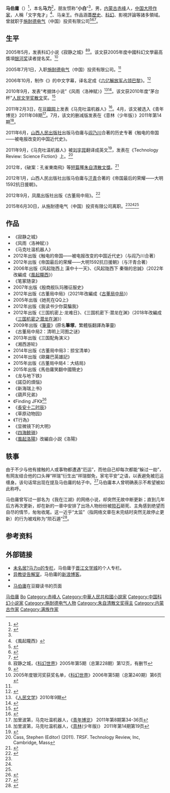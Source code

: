 {{多個問題|
{{Expand|time=2012-07-27T13:21:34+00:00 }}
{{Refimprove|time=2013-02-02T22:03:12+00:00 }}
{{Primarysources|条目中的“[[#生平|#生平]]”一节|date=2016年12月}}
}}
'''马伯庸'''（{{bd|1980年|11月14日|catIdx=M马}}）<ref>{{Cite web |title=真实与下沉：马伯庸的2019年阅读书单 |url=https://weibo.com/ttarticle/p/show?id=2309404451894792683692 |accessdate=2020-10-28 |author=马伯庸 |date=2019-12-21|work=微博|language=zh-hans |archiveurl=https://web.archive.org/web/20191222122853/https://www.weibo.com/ttarticle/p/show?id=2309404451894792683692 |archivedate=2019-12-22}}</ref>，本名'''马力'''<ref name="王钢">{{Cite news |url=http://newpaper.dahe.cn/hnrb/html/2011-06/30/node_81.htm |title=史海冲浪的小子们——评马伯庸、阎乃川《触电的帝国——被电报改变的中国近代史》 |author=王钢 |date=2011-06-30 |work=[[河南日报|河南日报]] |issue=第21887号 |page=第7版 |language=zh-hans}}</ref>，朋友惯称“'''小白'''”<ref name=王钢 />，男，[[内蒙古|内蒙古]][[赤峰|赤峰]]人，[[中华人民共和国|中国大陸]][[作家|作家]]，人稱「文字鬼才」<ref>《風起隴西》</ref>、马亲王。作品涵蓋[[歷史|歷史]]、[[科幻|科幻]]、影視評論等諸多領域。曾就职于[[施耐德电气|施耐德电气]]（中国）投资有限公司<ref name="b10">{{Cite web |title=十年|url=http://blog.sina.com.cn/s/blog_561ee4750102vple.html |accessdate=2020-10-28 |author=马伯庸 |date=2015-06-30 |work=新浪博客 |language=zh-hans |archiveurl=https://web.archive.org/web/20160407231523/http://blog.sina.com.cn/s/blog_561ee4750102vple.html |archivedate=2016-04-07}}</ref><ref name=quit>{{cite web |title=马伯庸：演戏太难，我还是写东西吧 |url=https://hznews.hangzhou.com.cn/wenti/content/2018-05/06/content_6864727.htm |website=杭州网|date=2018-05-06}}</ref><ref name=quit2>{{cite web |author1=刺猬公社 |title=马伯庸，网文年代幸存的非典型作家 |url=http://tech.sina.com.cn/csj/2019-12-12/doc-iihnzhfz5410114.shtml |website=新浪专栏|date=2019-12-12}}</ref>。

== 生平 ==
2005年5月，发表科幻小说《寂静之城》<ref>寂静之城，《[[科幻世界|科幻世界]]》2005年第5期（总第228期）第12页，有删节</ref><ref>{{Cite web |title=【原创】这个，也算是关合时事了：寂静之城 [ 马伯庸 ] |url=http://www.ccthere.com/article/243901}}</ref>。该文获2005年度中國科幻文學最高獎項[[银河奖|银河奖]]读者提名奖。<ref>2005年度银河奖获奖名单，《[[科幻世界|科幻世界]]》2006年第5期（总第240期）第6页</ref>

2005年7月1日，入职[[施耐德电气|施耐德电气]]（中国）投资有限公司。<ref name=b10 />

2006年10月，制作《{{lang|fr|Les chinois à Paris}}》的中文字幕，译名定成《[[六亿解放军占领巴黎|六亿解放军占领巴黎]]》。<ref>{{Cite web|title=《六亿解放军占领巴黎》中文字幕制作完毕_马伯庸_新浪博客|url=http://blog.sina.com.cn/s/blog_561ee475010005g5.html|accessdate=2021-03-06|work=blog.sina.com.cn}}</ref>

2010年9月，发表“考据体小说”《风雨〈洛神赋〉》<ref>《[[人民文学|人民文学]]》2010年9期</ref><ref>{{Cite_web|url=http://site.douban.com/widget/works/24143/chapter/10026292/|title=【考据体小说】风雨《洛神赋》}}{{dead link|date=2018年5月 |bot=InternetArchiveBot |fix-attempted=yes }}</ref>。该文获2010年度“茅台杯”[[人民文学奖|人民文学奖]][[散文|散文]]奖。<ref>{{Cite_web|url=http://www.rmwxzz.com/Article/gongao/snyw/201011/22614.html|title=2010年度“茅台杯”人民文学奖颁发|deadurl=yes|archiveurl=https://web.archive.org/web/20111116020306/http://www.rmwxzz.com/Article/gongao/snyw/201011/22614.html|archivedate=2011-11-16}}</ref>

2011年2月3日，在[[豆瓣网|豆瓣网]]上发表《马克吐温机器人》<ref>{{Cite_web|url=http://www.douban.com/note/132952156/|title=马克吐温机器人 加里波第的日记}}</ref>。4月，该文被选入《青年博览》2011年08期<ref>加里波第，马克吐温机器人，《[[青年博览|青年博览]]》 2011年第8期第34-36页</ref>。7月，该文的删减版发表在《意林（少年版）》2011年第14期<ref>加里波第，马克吐温机器人，《[[意林|意林]](少年版)》 2011年第14期第19页</ref>。

2011年6月，[[山西人民出版社|山西人民出版社]]出版马伯庸与[[阎乃川|阎乃川]]合著的历史专著《触电的帝国——被电报改变的中国近代史》。

2011年9月，《马克吐温机器人》被[[刘宇昆|刘宇昆]]翻译成英文<ref>{{cite journal|author=陈娟|author2=楼凌微|title=刘宇昆：我对祖国文化怀有敬意|journal=国际先驱导报|issue=660|pages=28版【先锋】|url=http://ihl.cankaoxiaoxi.com/2012/1101/113267.shtml|accessdate=2013-01-04|date=2012年10月26日}}</ref>，发表在《Technology Review: Science Fiction》上。<ref>Cass, Stephen (Editor) (2011). ''TRSF''. Technology Review, Inc, Cambridge, Mass</ref>

2012年，《破案：孔雀東南飛》等[[短篇|短篇]]獲[[朱自清散文獎|朱自清散文獎]]。<ref>{{cite web |title=第二届“朱自清散文奖”颁奖 贾平凹登台领奖 |url=http://www.chinawriter.com.cn/2012/2012-05-03/125954.html |website=中国作家网|date=2012-05-03}}</ref>

2012年1月，山西人民出版社出版马伯庸与[[汗青_(作家)|汗青]]合著的《帝国最后的荣耀——大明1592抗日援朝》。

2012年9月，凤凰出版社出版《古董局中局》。<ref>{{cite web |title=马伯庸来蓉签售《古董局中局》 |url=http://collection.sina.com.cn/scgd/20121209/112895476.shtml |website=四川新闻网-成都日报|date=2012-12-09}}</ref>

2015年6月30日，从施耐德电气（中国）投资有限公司离职。<ref name=b10 /><ref name=quit /><ref name=quit2 />

== 作品 ==
* 《寂静之城》
* 《风雨〈洛神赋〉》
* 《马克吐温机器人》
* 2012年出版《触电的帝国——被电报改变的中国近代史》（与阎乃川合著）
* 2012年出版《帝国最后的荣耀——大明1592抗日援朝》（与汗青合著）
* 2006年出版《风起陇西上 漢中十一天》、《风起陇西下 秦嶺的忠誠》（2022年改編成《[[風起隴西|風起隴西]]》）
* 《笔冢随录》
* 2007年出版《殷商舰队玛雅征服史》
* 2012年出版《古董局中局》（2021年改編成《[[古董局中局_(電影)|古董局中局]]》）
* 2005年出版《她死在QQ上》
* 2012年出版《我读书少你莫騙我》
* 2012年出版《三国机密上·龙难日》、《三国机密下·潜龙在渊》（2018年改編成《[[三国机密之潜龙在渊|三国机密之潜龙在渊]]》）
* 2009年出版《[[筆靈|筆靈]]》(原名'''筆塚'''，繁體版翻譯為筆靈)
* 《古董局中局2：清明上河图之谜》
* 2013年出版《三国配角演义》
* 《湘西游轮》
* 2014年出版《古董局中局3：掠宝清单》
* 2014年出版《歐羅巴英雄記》
* 2015年出版《古董局中局4：大结局》
* 2015年出版《馬伯庸笑翻中國簡史》
* 《龙与地下铁》
* 《諾亞的煩惱》
* 《新海瑞上书》
* 《葫芦兄弟》
* 《Finding JFK》<ref>{{Cite web |title=Finding JFK 1-2 (马伯庸) zt – 【人人分享-人人网】 |url=http://blog.renren.com/share/227390037/1286778153 |accessdate=2020-10-28 |date=2013-10-12<!-- 00:35--> |work=blog.renren.com |publisher=人人网 |archiveurl=https://web.archive.org/web/20161220103340/http://blog.renren.com/share/227390037/1286778153 |archivedate=2016-12-20<!--103340--> |quote=马亲王的老文了。。。自由的俄罗斯联邦USR大战民主的美利坚苏维埃合众国USSA。。。}}</ref>
* 《[[長安十二时辰|長安十二时辰]]》
* 《草原动物园》
* 《T行為》
* 《显微镜下的大明》
* 《[[四海鲸骑|四海鲸骑]]》
* 《[[風起洛陽|風起洛陽]]》改編自小説《洛陽》

== 轶事 ==
由于不少与他有接触的人或事物都遭遇“厄运”，而他自己却每次都能“躲过一劫”，有网友结合他的口头禅“祥瑞”衍生出“祥瑞御免，家宅平安”之语，以表避免被厄运缠身。该句话常出现在提及马伯庸的帖子中。<ref>{{cite web|title=祥瑞御免 - 长江日报报业集团数字报纸|url=http://whcb.cjn.cn/html/2012-10/06/content_5070347.htm}}</ref>马伯庸本人曾明确表示不希望被如此称呼。

马伯庸曾写过一部名为《我在江湖》的网络小说，却突然无故中断更新；直到几年后方再次更新，却在新的一章中安排了出场人物纷纷被[[陨石|陨石]]砸死、主角感到绝望而自尽的情节，匆匆收尾。这一近乎“太监”（指网络文章在未完结时突然无故停止更新）的行为被戏称为“陨石遁”<ref>{{Cite news |url=http://news.ifeng.com/gundong/detail_2014_01/28/33428923_0.shtml |title=“陨石遁”的黑历史 |author=现代快报 |date=2014-01-28 |work=凤凰网资讯 |publisher=凤凰网 |accessdate=2017-12-02 |agency=现代快报 |language=zh-hans |format=shtml |archiveurl=https://web.archive.org/web/20190811072730/http://news.ifeng.com/gundong/detail_2014_01/28/33428923_0.shtml |archivedate=2019-08-11}}</ref>。

== 参考资料 ==
{{reflist}}

== 外部链接 ==
* [http://www.jjwxc.net/oneauthor.php?authorid=4541 未名居?马力o的专栏]，马伯庸于[[晋江文学城|晋江文学城]]的个人专栏。
* [http://blog.sina.com.cn/maboyong 异教徒告解室]，马伯庸的[[新浪博客|新浪博客]]。
* {{Sinaweibo|maboyong}}
* [https://book.douban.com/author/4577534/ 马伯庸]在豆瓣读书的页面

{{古董局中局}}
{{中国作家协会第十届全国委员会}}

{{Authority control}}

{{DEFAULTSORT:Ma马}}
[[Category:马伯庸|]]
[[Category:马姓|Bo]]
[[Category:赤峰人|Category:赤峰人]]
[[Category:中華人民共和國小說家|Category:中華人民共和國小說家]]
[[Category:中国科幻小说家|Category:中国科幻小说家]]
[[Category:施耐德电气人物|Category:施耐德电气人物]]
[[Category:朱自清散文奖得主|Category:朱自清散文奖得主]]
[[Category:内蒙古作家|Category:内蒙古作家]]
[[Category:满族作家|Category:满族作家]]